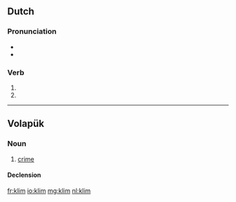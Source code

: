 ==Dutch==

===Pronunciation===
* {{rhymes|ɪm|lang=nl}}
* {{IPA|/klɪm/|lang=nl}}

===Verb===
{{head|nl}}

# {{nl-verb-form|p=1|n=sg|t=pres|m=ind|klimmen}}
# {{nl-verb-form|m=imp|klimmen}}

----

==Volapük==

===Noun===
{{vo-noun}}

# [[crime]]

====Declension====
{{vo-decl-noun}}

[[fr:klim]]
[[io:klim]]
[[mg:klim]]
[[nl:klim]]